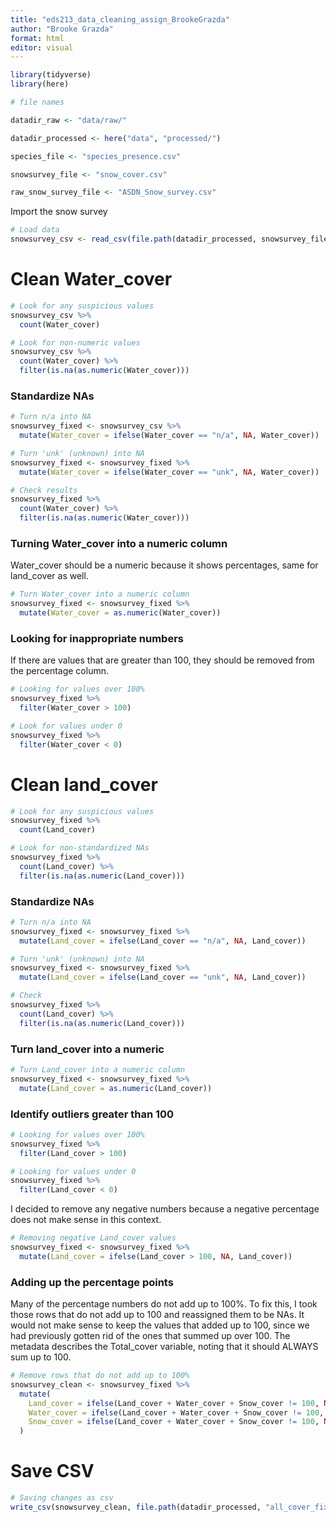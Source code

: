 ```yaml
---
title: "eds213_data_cleaning_assign_BrookeGrazda"
author: "Brooke Grazda"
format: html
editor: visual
---
```


```r
library(tidyverse)
library(here)
```
```r
# file names

datadir_raw <- "data/raw/"

datadir_processed <- here("data", "processed/")

species_file <- "species_presence.csv"

snowsurvey_file <- "snow_cover.csv"

raw_snow_survey_file <- "ASDN_Snow_survey.csv"
```



Import the snow survey

```r
# Load data
snowsurvey_csv <- read_csv(file.path(datadir_processed, snowsurvey_file))
```

# Clean Water_cover

```r
# Look for any suspicious values
snowsurvey_csv %>% 
  count(Water_cover)
```

```r
# Look for non-numeric values
snowsurvey_csv %>% 
  count(Water_cover) %>%
  filter(is.na(as.numeric(Water_cover)))
```

### Standardize NAs

```r
# Turn n/a into NA
snowsurvey_fixed <- snowsurvey_csv %>% 
  mutate(Water_cover = ifelse(Water_cover == "n/a", NA, Water_cover))
```

```r
# Turn 'unk' (unknown) into NA
snowsurvey_fixed <- snowsurvey_fixed %>% 
  mutate(Water_cover = ifelse(Water_cover == "unk", NA, Water_cover))
```

```r
# Check results
snowsurvey_fixed %>% 
  count(Water_cover) %>%
  filter(is.na(as.numeric(Water_cover)))
```

### Turning Water_cover into a numeric column

Water_cover should be a numeric because it shows percentages, same for land_cover as well. 

```r
# Turn Water_cover into a numeric column
snowsurvey_fixed <- snowsurvey_fixed %>% 
  mutate(Water_cover = as.numeric(Water_cover))
```

### Looking for inappropriate numbers
If there are values that are greater than 100, they should be removed from the percentage column.

```r
# Looking for values over 100%
snowsurvey_fixed %>% 
  filter(Water_cover > 100) 
```

```r
# Look for values under 0
snowsurvey_fixed %>% 
  filter(Water_cover < 0) 
```

# Clean land_cover

```r
# Look for any suspicious values
snowsurvey_fixed %>% 
  count(Land_cover)
```


```r
# Look for non-standardized NAs
snowsurvey_fixed %>% 
  count(Land_cover) %>%
  filter(is.na(as.numeric(Land_cover)))
```
### Standardize NAs

```r
# Turn n/a into NA
snowsurvey_fixed <- snowsurvey_fixed %>% 
  mutate(Land_cover = ifelse(Land_cover == "n/a", NA, Land_cover))
```

```r
# Turn 'unk' (unknown) into NA
snowsurvey_fixed <- snowsurvey_fixed %>% 
  mutate(Land_cover = ifelse(Land_cover == "unk", NA, Land_cover))
```

```r
# Check
snowsurvey_fixed %>% 
  count(Land_cover) %>%
  filter(is.na(as.numeric(Land_cover)))
```
### Turn land_cover into a numeric 

```r
# Turn Land_cover into a numeric column
snowsurvey_fixed <- snowsurvey_fixed %>% 
  mutate(Land_cover = as.numeric(Land_cover))
```

### Identify outliers greater than 100

```r
# Looking for values over 100%
snowsurvey_fixed %>% 
  filter(Land_cover > 100) 
```

```r
# Looking for values under 0
snowsurvey_fixed %>% 
  filter(Land_cover < 0) 
```
I decided to remove any negative numbers because a negative percentage does not make sense in this context. 


```r
# Removing negative Land_cover values
snowsurvey_fixed <- snowsurvey_fixed %>% 
  mutate(Land_cover = ifelse(Land_cover > 100, NA, Land_cover))
```

### Adding up the percentage points
Many of the percentage numbers do not add up to 100%. To fix this, I took those rows that do not add up to 100 and reassigned them to be NAs. It would not make sense to keep the values that added up to 100, since we had previously gotten rid of the ones that summed up over 100. The metadata describes the Total_cover variable, noting that it should ALWAYS sum up to 100.


```r
# Remove rows that do not add up to 100%
snowsurvey_clean <- snowsurvey_fixed %>%
  mutate(
    Land_cover = ifelse(Land_cover + Water_cover + Snow_cover != 100, NA, Land_cover),
    Water_cover = ifelse(Land_cover + Water_cover + Snow_cover != 100, NA, Water_cover),
    Snow_cover = ifelse(Land_cover + Water_cover + Snow_cover != 100, NA, Snow_cover)
  )
```

# Save CSV

```r
# Saving changes as csv
write_csv(snowsurvey_clean, file.path(datadir_processed, "all_cover_fixed_Grazda.csv"))
```


